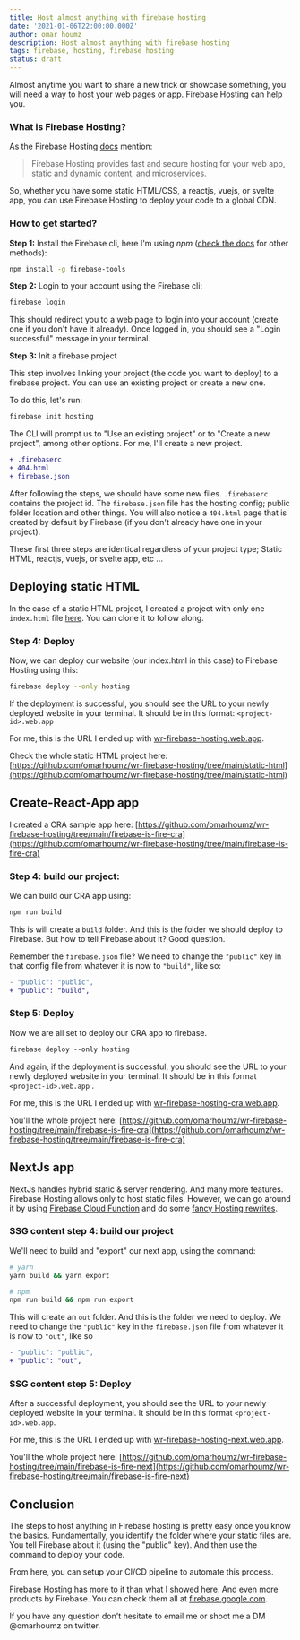 ```yaml
---
title: Host almost anything with firebase hosting
date: '2021-01-06T22:00:00.000Z'
author: omar houmz
description: Host almost anything with firebase hosting
tags: firebase, hosting, firebase hosting
status: draft
---
```


Almost anytime you want to share a new trick or showcase something, you will need a way to host your web pages or app. Firebase Hosting can help you.

### What is Firebase Hosting?

As the Firebase Hosting [docs](https://firebase.google.com/docs/hosting) mention:

> Firebase Hosting provides fast and secure hosting for your web app, static and dynamic content, and microservices.

So, whether you have some static HTML/CSS, a reactjs, vuejs, or svelte app, you can use Firebase Hosting to deploy your code to a global CDN.

### How to get started?

**Step 1:** Install the Firebase cli, here I'm using _npm_ ([check the docs](https://firebase.google.com/docs/cli) for other methods):

```bash
npm install -g firebase-tools
```

**Step 2:** Login to your account using the Firebase cli:

```bash
firebase login
```

This should redirect you to a web page to login into your account (create one if you don't have it already). Once logged in, you should see a "Login successful" message in your terminal.

**Step 3:** Init a firebase project

This step involves linking your project (the code you want to deploy) to a firebase project. You can use an existing project or create a new one.

To do this, let's run:

```bash
firebase init hosting
```

The CLI will prompt us to "Use an existing project" or to "Create a new project", among other options. For me, I'll create a new project.

```diff
+ .firebaserc
+ 404.html
+ firebase.json
```

After following the steps, we should have some new files. `.firebaserc` contains the project id. The `firebase.json` file has the hosting config; public folder location and other things. You will also notice a `404.html` page that is created by default by Firebase (if you don't already have one in your project).

These first three steps are identical regardless of your project type; Static HTML, reactjs, vuejs, or svelte app, etc ...

## **Deploying static HTML**

In the case of a static HTML project, I created a project with only one `index.html` file [here](https://github.com/omarhoumz/wr-firebase-hosting/blob/main/static-html/index.html). You can clone it to follow along.

### **Step 4: Deploy**

Now, we can deploy our website (our index.html in this case) to Firebase Hosting using this:

```bash
firebase deploy --only hosting
```

If the deployment is successful, you should see the URL to your newly deployed website in your terminal. It should be in this format: `<project-id>.web.app`

For me, this is the URL I ended up with [wr-firebase-hosting.web.app](http://wr-firebase-hosting.web.app).

Check the whole static HTML project here: [https://github.com/omarhoumz/wr-firebase-hosting/tree/main/static-html](https://github.com/omarhoumz/wr-firebase-hosting/tree/main/static-html)

## Create-React-App app

I created a CRA sample app here: [https://github.com/omarhoumz/wr-firebase-hosting/tree/main/firebase-is-fire-cra](https://github.com/omarhoumz/wr-firebase-hosting/tree/main/firebase-is-fire-cra)

### Step 4: build our project:

We can build our CRA app using:

```bash
npm run build
```

This is will create a `build` folder. And this is the folder we should deploy to Firebase. But how to tell Firebase about it? Good question.

Remember the `firebase.json` file? We need to change the `"public"` key in that config file from whatever it is now to `"build"`, like so:

```diff
- "public": "public",
+ "public": "build",
```

### Step 5: Deploy

Now we are all set to deploy our CRA app to firebase.

```diff
firebase deploy --only hosting
```

And again, if the deployment is successful, you should see the URL to your newly deployed website in your terminal. It should be in this format `<project-id>.web.app` .

For me, this is the URL I ended up with [wr-firebase-hosting-cra.web.app](http://wr-firebase-hosting-cra.web.app).

You'll the whole project here: [https://github.com/omarhoumz/wr-firebase-hosting/tree/main/firebase-is-fire-cra](https://github.com/omarhoumz/wr-firebase-hosting/tree/main/firebase-is-fire-cra)

## NextJs app

NextJs handles hybrid static & server rendering. And many more features. Firebase Hosting allows only to host static files. However, we can go around it by using [Firebase Cloud Function](https://firebase.google.com/docs/functions) and do some [fancy Hosting rewrites](https://firebase.google.com/docs/hosting/full-config#rewrites).

### SSG content step 4: build our project

We'll need to build and "export" our next app, using the command:

```bash
# yarn
yarn build && yarn export

# npm
npm run build && npm run export
```

This will create an `out` folder. And this is the folder we need to deploy. We need to change the `"public"` key in the `firebase.json` file from whatever it is now to `"out"`, like so

```diff
- "public": "public",
+ "public": "out",
```

### SSG content step 5: Deploy

After a successful deployment, you should see the URL to your newly deployed website in your terminal. It should be in this format `<project-id>.web.app`.

For me, this is the URL I ended up with [wr-firebase-hosting-next.web.app](https://wr-firebase-hosting-next.web.app/).

You'll the whole project here: [https://github.com/omarhoumz/wr-firebase-hosting/tree/main/firebase-is-fire-next](https://github.com/omarhoumz/wr-firebase-hosting/tree/main/firebase-is-fire-next)

## Conclusion

The steps to host anything in Firebase hosting is pretty easy once you know the basics. Fundamentally, you identify the folder where your static files are. You tell Firebase about it (using the "public" key). And then use the command to deploy your code.

From here, you can setup your CI/CD pipeline to automate this process.

Firebase Hosting has more to it than what I showed here. And even more products by Firebase. You can check them all at [firebase.google.com](https://firebase.google.com/).

If you have any question don't hesitate to email me or shoot me a DM @omarhoumz on twitter.
